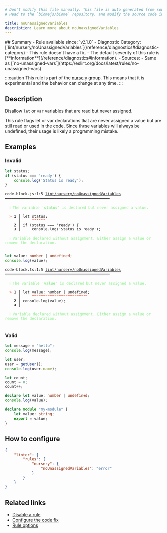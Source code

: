 ```yaml
---
# Don't modify this file manually. This file is auto generated from source, and you will lose your changes next time the website is built.
# Head to the `biomejs/biome` repository, and modify the source code in there.

title: noUnassignedVariables
description: Learn more about noUnassignedVariables
---
```


<Tabs>
<TabItem label="JavaScript (and super languages)" icon="seti:javascript">
## Summary
- Rule available since: `v2.1.0`
- Diagnostic Category: [`lint/nursery/noUnassignedVariables`](/reference/diagnostics#diagnostic-category)
- This rule doesn't have a fix.
- The default severity of this rule is [**information**](/reference/diagnostics#information).
- Sources: 
  - Same as [`no-unassigned-vars`](https://eslint.org/docs/latest/rules/no-unassigned-vars)

:::caution
This rule is part of the [nursery](/linter/#nursery) group. This means that it is experimental and the behavior can change at any time.
:::
## Description
Disallow `let` or `var` variables that are read but never assigned.

This rule flags let or var declarations that are never assigned a value but are still read or used in the code.
Since these variables will always be undefined, their usage is likely a programming mistake.

## Examples

### Invalid

```js
let status;
if (status === 'ready') {
    console.log('Status is ready');
}
```

<pre class="language-text"><code class="language-text">code-block.js:1:5 <a href="https://biomejs.dev/linter/rules/no-unassigned-variables">lint/nursery/noUnassignedVariables</a> ━━━━━━━━━━━━━━━━━━━━━━━━━━━━━━━━━━━━━━━━━━━━━━━<br /><br />  <strong><span style="color: lightgreen;">ℹ</span></strong> <span style="color: lightgreen;">The variable '</span><span style="color: lightgreen;"><strong>status</strong></span><span style="color: lightgreen;">' is declared but never assigned a value.</span><br />  <br />  <strong><span style="color: Tomato;">&gt;</span></strong> <strong>1 │ </strong>let status;<br />   <strong>   │ </strong>    <strong><span style="color: Tomato;">^</span></strong><strong><span style="color: Tomato;">^</span></strong><strong><span style="color: Tomato;">^</span></strong><strong><span style="color: Tomato;">^</span></strong><strong><span style="color: Tomato;">^</span></strong><strong><span style="color: Tomato;">^</span></strong><br />    <strong>2 │ </strong>if (status === 'ready') &#123;<br />    <strong>3 │ </strong>    console.log('Status is ready');<br />  <br />  <strong><span style="color: lightgreen;">ℹ</span></strong> <span style="color: lightgreen;">Variable declared without assignment. Either assign a value or remove the declaration.</span><br />  <br /></code></pre>

```ts
let value: number | undefined;
console.log(value);
```

<pre class="language-text"><code class="language-text">code-block.ts:1:5 <a href="https://biomejs.dev/linter/rules/no-unassigned-variables">lint/nursery/noUnassignedVariables</a> ━━━━━━━━━━━━━━━━━━━━━━━━━━━━━━━━━━━━━━━━━━━━━━━<br /><br />  <strong><span style="color: lightgreen;">ℹ</span></strong> <span style="color: lightgreen;">The variable '</span><span style="color: lightgreen;"><strong>value</strong></span><span style="color: lightgreen;">' is declared but never assigned a value.</span><br />  <br />  <strong><span style="color: Tomato;">&gt;</span></strong> <strong>1 │ </strong>let value: number | undefined;<br />   <strong>   │ </strong>    <strong><span style="color: Tomato;">^</span></strong><strong><span style="color: Tomato;">^</span></strong><strong><span style="color: Tomato;">^</span></strong><strong><span style="color: Tomato;">^</span></strong><strong><span style="color: Tomato;">^</span></strong><strong><span style="color: Tomato;">^</span></strong><strong><span style="color: Tomato;">^</span></strong><strong><span style="color: Tomato;">^</span></strong><strong><span style="color: Tomato;">^</span></strong><strong><span style="color: Tomato;">^</span></strong><strong><span style="color: Tomato;">^</span></strong><strong><span style="color: Tomato;">^</span></strong><strong><span style="color: Tomato;">^</span></strong><strong><span style="color: Tomato;">^</span></strong><strong><span style="color: Tomato;">^</span></strong><strong><span style="color: Tomato;">^</span></strong><strong><span style="color: Tomato;">^</span></strong><strong><span style="color: Tomato;">^</span></strong><strong><span style="color: Tomato;">^</span></strong><strong><span style="color: Tomato;">^</span></strong><strong><span style="color: Tomato;">^</span></strong><strong><span style="color: Tomato;">^</span></strong><strong><span style="color: Tomato;">^</span></strong><strong><span style="color: Tomato;">^</span></strong><strong><span style="color: Tomato;">^</span></strong><br />    <strong>2 │ </strong>console.log(value);<br />    <strong>3 │ </strong><br />  <br />  <strong><span style="color: lightgreen;">ℹ</span></strong> <span style="color: lightgreen;">Variable declared without assignment. Either assign a value or remove the declaration.</span><br />  <br /></code></pre>

### Valid

```js
let message = "hello";
console.log(message);

let user;
user = getUser();
console.log(user.name);

let count;
count = 0;
count++;
```

```ts
declare let value: number | undefined;
console.log(value);

declare module "my-module" {
    let value: string;
    export = value;
}
```

## How to configure
```json title="biome.json"
{
	"linter": {
		"rules": {
			"nursery": {
				"noUnassignedVariables": "error"
			}
		}
	}
}

```
## Related links

- [Disable a rule](/linter/#disable-a-rule)
- [Configure the code fix](/linter#configure-the-code-fix)
- [Rule options](/linter/#rule-options)

</TabItem>
</Tabs>

